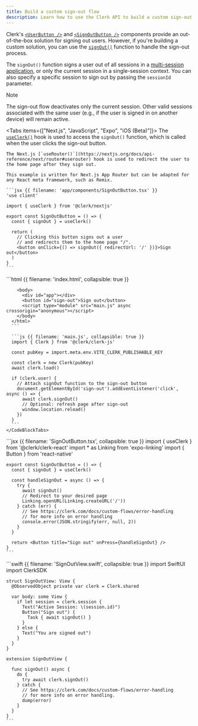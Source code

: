 ```yaml
---
title: Build a custom sign-out flow
description: Learn how to use the Clerk API to build a custom sign-out flow using Clerk's signOut() function.
---
```


<Include src="_partials/custom-flows-callout" />

Clerk's [`<UserButton />`](/docs/components/user/user-button) and [`<SignOutButton />`](/docs/components/unstyled/sign-out-button) components provide an out-of-the-box solution for signing out users. However, if you're building a custom solution, you can use the [`signOut()`](/docs/references/javascript/clerk/clerk#sign-out) function to handle the sign-out process.

The `signOut()` function signs a user out of all sessions in a [multi-session application](/docs/custom-flows/multi-session-applications), or only the current session in a single-session context. You can also specify a specific session to sign out by passing the `sessionId` parameter.

> [!NOTE]
> The sign-out flow deactivates only the current session. Other valid sessions associated with the same user (e.g., if the user is signed in on another device) will remain active.

<Tabs items={["Next.js", "JavaScript", "Expo", "iOS (Beta)"]}>
  <Tab>
    The [`useClerk()`](/docs/sdk/react/use-clerk) hook is used to access the `signOut()` function, which is called when the user clicks the sign-out button.

    The Next.js [`useRouter()`](https://nextjs.org/docs/api-reference/next/router#userouter) hook is used to redirect the user to the home page after they sign out.

    This example is written for Next.js App Router but can be adapted for any React meta framework, such as Remix.

    ```jsx {{ filename: 'app/components/SignOutButton.tsx' }}
    'use client'

    import { useClerk } from '@clerk/nextjs'

    export const SignOutButton = () => {
      const { signOut } = useClerk()

      return (
        // Clicking this button signs out a user
        // and redirects them to the home page "/".
        <button onClick={() => signOut({ redirectUrl: '/' })}>Sign out</button>
      )
    }
    ```
  </Tab>

  <Tab>
    <CodeBlockTabs options={["index.html", "main.js"]}>
      ```html {{ filename: 'index.html', collapsible: true }}
      <!doctype html>
      <html lang="en">
        <head>
          <meta charset="UTF-8" />
          <link rel="icon" type="image/svg+xml" href="/clerk.svg" />
          <meta name="viewport" content="width=device-width, initial-scale=1.0" />
          <title>Clerk + JavaScript App</title>
        </head>

        <body>
          <div id="app"></div>
          <button id="sign-out">Sign out</button>
          <script type="module" src="main.js" async crossorigin="anonymous"></script>
        </body>
      </html>
      ```

      ```js {{ filename: 'main.js', collapsible: true }}
      import { Clerk } from '@clerk/clerk-js'

      const pubKey = import.meta.env.VITE_CLERK_PUBLISHABLE_KEY

      const clerk = new Clerk(pubKey)
      await clerk.load()

      if (clerk.user) {
        // Attach signOut function to the sign-out button
        document.getElementById('sign-out').addEventListener('click', async () => {
          await clerk.signOut()
          // Optional: refresh page after sign-out
          window.location.reload()
        })
      }
      ```
    </CodeBlockTabs>
  </Tab>

  <Tab>
    ```jsx {{ filename: 'SignOutButton.tsx', collapsible: true }}
    import { useClerk } from '@clerk/clerk-react'
    import * as Linking from 'expo-linking'
    import { Button } from 'react-native'

    export const SignOutButton = () => {
      const { signOut } = useClerk()

      const handleSignOut = async () => {
        try {
          await signOut()
          // Redirect to your desired page
          Linking.openURL(Linking.createURL('/'))
        } catch (err) {
          // See https://clerk.com/docs/custom-flows/error-handling
          // for more info on error handling
          console.error(JSON.stringify(err, null, 2))
        }
      }

      return <Button title="Sign out" onPress={handleSignOut} />
    }
    ```
  </Tab>

  <Tab>
    ```swift {{ filename: 'SignOutView.swift', collapsible: true }}
    import SwiftUI
    import ClerkSDK

    struct SignOutView: View {
      @ObservedObject private var clerk = Clerk.shared

      var body: some View {
        if let session = clerk.session {
          Text("Active Session: \(session.id)")
          Button("Sign out") {
            Task { await signOut() }
          }
        } else {
          Text("You are signed out")
        }
      }
    }

    extension SignOutView {

      func signOut() async {
        do {
          try await clerk.signOut()
        } catch {
          // See https://clerk.com/docs/custom-flows/error-handling
          // for more info on error handling.
          dump(error)
        }
      }
    }
    ```
  </Tab>
</Tabs>
